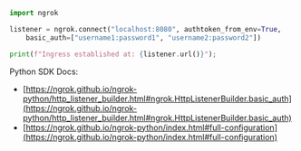 ```python
import ngrok

listener = ngrok.connect("localhost:8080", authtoken_from_env=True,
    basic_auth=["username1:password1", "username2:password2"])

print(f"Ingress established at: {listener.url()}");
```

Python SDK Docs:

- [https://ngrok.github.io/ngrok-python/http_listener_builder.html#ngrok.HttpListenerBuilder.basic_auth](https://ngrok.github.io/ngrok-python/http_listener_builder.html#ngrok.HttpListenerBuilder.basic_auth)
- [https://ngrok.github.io/ngrok-python/index.html#full-configuration](https://ngrok.github.io/ngrok-python/index.html#full-configuration)
